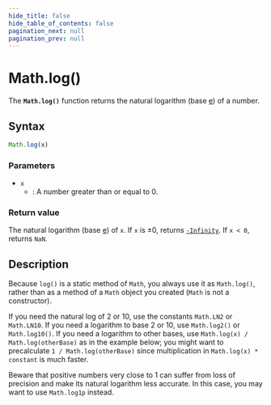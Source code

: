 ```yaml
---
hide_title: false
hide_table_of_contents: false
pagination_next: null
pagination_prev: null
---
```

# Math.log()

The **`Math.log()`** function returns the natural logarithm (base [e](./E.mdx)) of a number.

## Syntax

```js
Math.log(x)
```

### Parameters

- `x`
  - : A number greater than or equal to 0.

### Return value

The natural logarithm (base [e](./E.mdx)) of `x`. If `x` is ±0, returns [`-Infinity`](../Number/NEGATIVE_INFINITY.mdx). If `x < 0`, returns `NaN`.

## Description

Because `log()` is a static method of `Math`, you always use it as `Math.log()`, rather than as a method of a `Math` object you created (`Math` is not a constructor).

If you need the natural log of 2 or 10, use the constants `Math.LN2` or `Math.LN10`. If you need a logarithm to base 2 or 10, use `Math.log2()` or `Math.log10()`. If you need a logarithm to other bases, use `Math.log(x) / Math.log(otherBase)` as in the example below; you might want to precalculate `1 / Math.log(otherBase)` since multiplication in `Math.log(x) * constant` is much faster.

Beware that positive numbers very close to 1 can suffer from loss of precision and make its natural logarithm less accurate. In this case, you may want to use `Math.log1p` instead.
